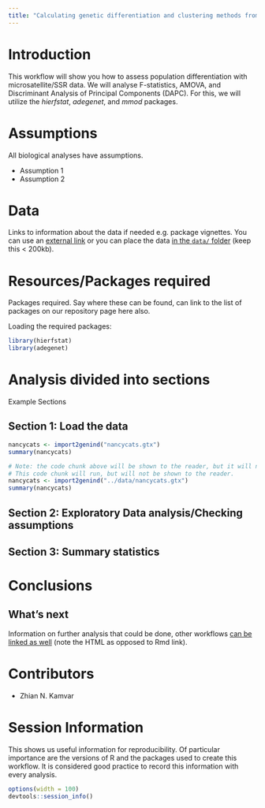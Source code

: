 ```yaml
---
title: "Calculating genetic differentiation and clustering methods from SSR data"
---
```


# Introduction

This workflow will show you how to assess population differentiation with microsatellite/SSR data. We will analyse F-statistics, AMOVA, and Discriminant Analysis of Principal Components (DAPC). For this, we will utilize the *hierfstat*, *adegenet*, and *mmod* packages.

# Assumptions

All biological analyses have assumptions.

- Assumption 1
- Assumption 2

# Data

Links to information about the data if needed e.g. package vignettes.
You can use an [external link](https://github.com/cran/adegenet/blob/master/inst/files/nancycats.gtx)
 or you can place the data [in the `data/` folder](https://github.com/NESCent/popgenInfo/tree/master/data/nancycats.gtx) (keep this < 200kb).

# Resources/Packages required

Packages required. Say where these can be found, can link to the list of packages on our repository page here also.

Loading the required packages:  

```r
library(hierfstat)
library(adegenet)
```

# Analysis divided into sections  

Example Sections

## Section 1: Load the data


```r
nancycats <- import2genind("nancycats.gtx")
summary(nancycats)
```

```r
# Note: the code chunk above will be shown to the reader, but it will not run.
# This code chunk will run, but will not be shown to the reader.
nancycats <- import2genind("../data/nancycats.gtx")
summary(nancycats)
```

## Section 2: Exploratory Data analysis/Checking assumptions  
  
## Section 3: Summary statistics  
  
# Conclusions

## What's next

Information on further analysis that could be done, other workflows [can be linked as well](DifferentiationSNP.html) (note the HTML as opposed to Rmd link).

# Contributors

- Zhian N. Kamvar

# Session Information

This shows us useful information for reproducibility. Of particular importance
are the versions of R and the packages used to create this workflow. It is
considered good practice to record this information with every analysis.

```r
options(width = 100)
devtools::session_info()
```



